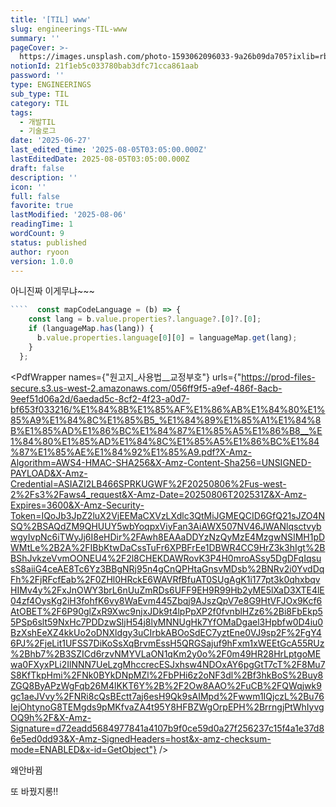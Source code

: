 ```yaml
---
title: '[TIL] www'
slug: engineerings-TIL-www
summary: ''
pageCover: >-
  https://images.unsplash.com/photo-1593062096033-9a26b09da705?ixlib=rb-4.0.3&q=85&fm=jpg&crop=entropy&cs=srgb
notionId: 21f1eb5c033780bab3dfc71cca861aab
password: ''
type: ENGINEERINGS
sub_type: TIL
category: TIL
tags:
  - 개발TIL
  - 기술로그
date: '2025-06-27'
last_edited_time: '2025-08-05T03:05:00.000Z'
lastEditedDate: 2025-08-05T03:05:00.000Z
draft: false
description: ''
icon: ''
full: false
favorite: true
lastModified: '2025-08-06'
readingTime: 1
wordCount: 9
status: published
author: ryoon
version: 1.0.0
---
```


아니진짜 이게무냐~~~


```typescript
````  const mapCodeLanguage = (b) => {
    const lang = b.value.properties?.language?.[0]?.[0];
    if (languageMap.has(lang)) {
      b.value.properties.language[0][0] = languageMap.get(lang);
    }
  };
```


<PdfWrapper names={"원고지_사용법__교정부호"} urls={"https://prod-files-secure.s3.us-west-2.amazonaws.com/056ff9f5-a9ef-486f-8acb-9eef51d06a2d/6aedad5c-8cf2-4f23-a0d7-bf653f033216/%E1%84%8B%E1%85%AF%E1%86%AB%E1%84%80%E1%85%A9%E1%84%8C%E1%85%B5_%E1%84%89%E1%85%A1%E1%84%8B%E1%85%AD%E1%86%BC%E1%84%87%E1%85%A5%E1%86%B8__%E1%84%80%E1%85%AD%E1%84%8C%E1%85%A5%E1%86%BC%E1%84%87%E1%85%AE%E1%84%92%E1%85%A9.pdf?X-Amz-Algorithm=AWS4-HMAC-SHA256&X-Amz-Content-Sha256=UNSIGNED-PAYLOAD&X-Amz-Credential=ASIAZI2LB466SPRKUGWF%2F20250806%2Fus-west-2%2Fs3%2Faws4_request&X-Amz-Date=20250806T202531Z&X-Amz-Expires=3600&X-Amz-Security-Token=IQoJb3JpZ2luX2VjEEMaCXVzLXdlc3QtMiJGMEQCID6GfQ21sJZO4NSQ%2BSAQdZM9QHUUY5wbYoqpxViyFan3AiAWX507NV46JWANlqsctvybwgyIvpNc6iTWyJj6I8eHDir%2FAwh8EAAaDDYzNzQyMzE4MzgwNSIMH1pDWMtLe%2B2A%2FIBbKtwDaCssTuFr6XPBFrEe1DBWR4CC9HrZ3k3hIgt%2BBShJvkzeVvmOONEU4%2F2l8CHEKDAWRovK3P4H0mroASsy5DgDFqIqsusS8aiiG4ceAE8Tc6Yz3BBgNRj95n4gCnQPHtaGnsvMDsb%2BNRv2i0YvdDqFh%2FjRFcfEab%2F0ZHl0HRckE6WAVRfBfuAT0SUgAgK1i177pt3k0qhxbqvHIMv4y%2FxJnOWY3brL6nUuZmRDs6UFF9EH9R99Hb2yME5lXaD3XTE4lE04zf4OysKg2iH3fohfK6vy8WaEvm445Zbqj9AJszQpV7e8G9HtVFJOx9Kcf6AtOBET%2F6P90glZxR9Xwc9njxJDk9t4lpPpXP2f0fvnblHZz6%2Bi8FbEkp55PSp6slt59NxHc7PDDzwSljH54j8lyMNNUgHk7YfOMaDgael3Hpbfw0D4iu0BzXshEeXZ4kkUo2oDNXldgy3uCIrbkABOoSdEC7yztEne0VJ9sp2F%2FgY46PJ%2FjeLit1UFSS7DiKoSsXqBrvmEssH5QRGSajuf9hFxm1xWEEtGcA55RUz%2Bhb7%2B3SZICd6rzvNMYVLaON1qKm2y0o%2F0m49HR28HrLptgoMEwa0FXyxPLi2IlNNN7UeLzgMhccrecESJxhsw4NDOxAY6pgGtT7cT%2F8Mu7S8KfTkpHmi%2FNk0BYkDNpMZl%2FbPHi6z2oNF3dl%2Bf3hkBoS%2Buy8ZGQ8ByAPzWgFqb26M4lKKT6Y%2B%2F2Ow8AAO%2FuCB%2FQWqjwk9gc1aeJVvy%2FNRi8cQsBEctt7aj6esH9Qk9sAIMpd%2Fwwm1IQjczL%2Bu76IejOhtynoG8TEMgds9pMKfvaZA4t95Y8HFBZWgOrpEPH%2BrrngjPtWhIyvgOQ9h%2F&X-Amz-Signature=d72eadd5684977841a4107b9f0ce59d0a27f256237c15f4a1e37d86e5ed0dd93&X-Amz-SignedHeaders=host&x-amz-checksum-mode=ENABLED&x-id=GetObject"} />


왜안바뀜


또 바꿨지롱!!

